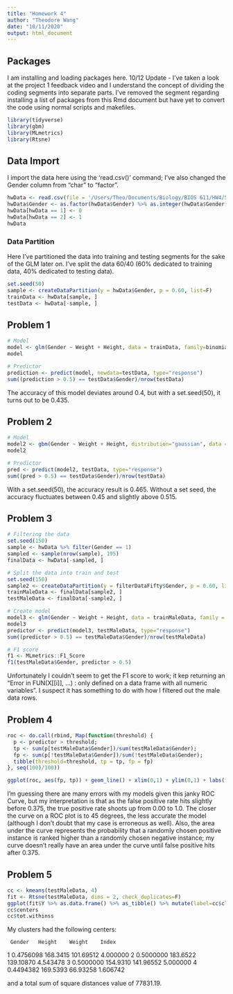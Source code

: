 ```yaml
---
title: "Homework 4"
author: "Theodore Wang"
date: "10/11/2020"
output: html_document
---
```


## Packages

I am installing and loading packages here.
10/12 Update - I've taken a look at the project 1 feedback video and I understand the concept of dividing the coding segments into separate parts. I've removed the segment regarding installing a list of packages from this Rmd document but have yet to convert the code using normal scripts and makefiles.

```r
library(tidyverse)
library(gbm)
library(MLmetrics)
library(Rtsne)
```

## Data Import

I import the data here using the 'read.csv()' command; I've also changed the Gender column from "char" to "factor".
```r
hwData <- read.csv(file = '/Users/Theo/Documents/Biology/BIOS 611/HW4/500_Person_Gender_Height_Weight_Index.csv', header=T)
hwData$Gender <- as.factor(hwData$Gender) %>% as.integer(hwData$Gender)
hwData[hwData == 1] <- 0
hwData[hwData == 2] <- 1
hwData
```

### Data Partition

Here I've partitioned the data into training and testing segments for the sake of the GLM later on. I've split the data 60/40 (60% dedicated to training data, 40% dedicated to testing data).
```r
set.seed(50)
sample <- createDataPartition(y = hwData$Gender, p = 0.60, list=F)
trainData <- hwData[sample, ]
testData <- hwData[-sample, ]
```

## Problem 1

```r
# Model
model <- glm(Gender ~ Weight + Height, data = trainData, family=binomial)
model

# Predictor
prediction <- predict(model, newdata=testData, type="response")
sum((prediction > 0.5) == testData$Gender)/nrow(testData)
```
The accuracy of this model deviates around 0.4, but with a set.seed(50), it turns out to be 0.435.

## Problem 2

```r
# Model
model2 <- gbm(Gender ~ Weight + Height, distribution="gaussian", data = trainData)
model2

# Predictor
pred <- predict(model2, testData, type="response")
sum((pred > 0.5) == testData$Gender)/nrow(testData)
```
With a set.seed(50), the accuracy result is 0.465. Without a set seed, the accuracy fluctuates between 0.45 and slightly above 0.515.

## Problem 3
```r
# Filtering the data
set.seed(150)
sample <- hwData %>% filter(Gender == 1)
sampled <- sample(nrow(sample), 195)
finalData <- hwData[-sampled, ]

# Split the data into train and test
set.seed(150)
sample2 <- createDataPartition(y = filterDataFifty$Gender, p = 0.60, list=F)
trainMaleData <- finalData[sample2, ]
testMaleData <- finalData[-sample2, ]

# Create model
model3 <- glm(Gender ~ Weight + Height, data = trainMaleData, family = binomial)
model3
predictor <- predict(model3, testMaleData, type="response")
sum((predictor > 0.5) == testMaleData$Gender)/nrow(testMaleData)

# F1 score
f1 <- MLmetrics::F1_Score
f1(testMaleData$Gender, predictor > 0.5)
```
Unfortunately I couldn't seem to get the F1 score to work; it kep returning an "Error in FUN(X[[i]], ...) : only defined on a data frame with all numeric variables". I suspect it has something to do with how I filtered out the male data rows.

## Problem 4
```r
roc <- do.call(rbind, Map(function(threshold) {
  p <- predictor > threshold;
  tp <- sum(p[testMaleData$Gender])/sum(testMaleData$Gender);
  fp <- sum(p[!testMaleData$Gender])/sum(!testMaleData$Gender);
  tibble(threshold=threshold, tp = tp, fp = fp)
}, seq(100)/100))

ggplot(roc, aes(fp, tp)) + geom_line() + xlim(0,1) + ylim(0,1) + labs(title="ROC Curve", x="False Positive Rate", y="True Positive Rate")
```
I'm guessing there are many errors with my models given this janky ROC Curve, but my interpretation is that as the false positive rate hits slightly before 0.375, the true positive rate shoots up from 0.00 to 1.0. The closer the curve on a ROC plot is to 45 degrees, the less accurate the model (although I don't doubt that my case is erroneous as well). Also, the area under the curve represents the probability that a randomly chosen positive instance is ranked higher than a randomly chosen negative instance; my curve doesn't really have an area under the curve until false positive hits after 0.375.

## Problem 5
```R
cc <- kmeans(testMaleData, 4)
fit <- Rtsne(testMaleData, dims = 2, check_duplicates=F)
ggplot(fit$Y %>% as.data.frame() %>% as_tibble() %>% mutate(label=cc$cluster), aes(V1, V2)) + geom_point(aes(color=factor(label)))
cc$centers
cc$tot.withinss
```

My clusters had the following centers:

     Gender   Height    Weight    Index
1 0.4756098 168.3415 101.69512 4.000000
2 0.5000000 183.6522 139.10870 4.543478
3 0.5000000 154.9310 141.96552 5.000000
4 0.4494382 169.5393  66.93258 1.606742

and a total sum of square distances value of 77831.19.


